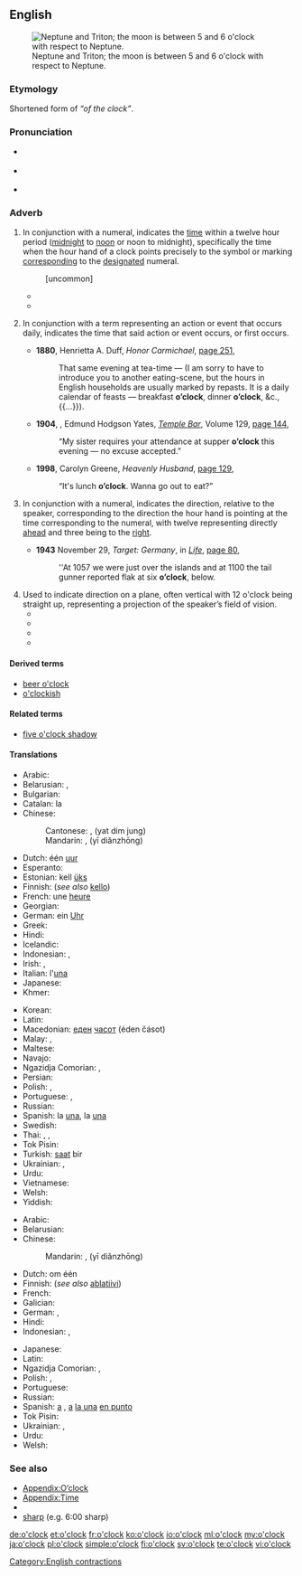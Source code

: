 ==English==
[[File:Neptune and Tritron - GPN-2000-000442.jpg|right|thumb|Neptune and Triton; the moon is between 5 and 6 o'clock with respect to Neptune.]]

===Etymology===
Shortened form of ''“of the clock”''.

===Pronunciation===
* {{a|UK}} {{IPA|/əˈklɒk/|/əʊˈklɒk/|lang=en}}
* {{a|US}} {{IPA|/əˈklɑːk/|lang=en}}
* {{audio|En-us-o'clock.ogg|Audio (US)|lang=en}}

===Adverb===
{{en-adv|-}}

# {{label|en|modifying a numeral, one to twelve}} In conjunction with a numeral, indicates the [[time]] within a twelve hour period ([[midnight]] to [[noon]] or noon to midnight), specifically the time when the hour hand of a clock points precisely to the symbol or marking [[corresponding]] to the [[designated]] numeral.
#: {{ux|en|We are expected to be there at six '''o'clock''' in the morning!}}
#: {{ux|en|It is two '''o'clock'.}}
#: {{ux|en|What '''o'clock''' is it?}} [uncommon]
#* {{quote-book|year=1892|year_published='''2011'''|edition=HTML|author=Sir {{w|Arthur Conan Doyle}}|title={{w|The Adventures of Sherlock Holmes}}|url=http://www.gutenberg.org/files/1661/1661-h/1661-h.htm|publisher={{w|The Gutenberg Project}}|passage=I say, Watson, what '''o'clock''' is it?}}
#*{{quote-book|year=1935|author=[https://www.goodreads.com/author/show/288354.George_Goodchild George Goodchild]
|title=Death on the Centre Court|chapter=5
|passage=By one '''o'clock''' the place was choc-a-bloc. […] The restaurant was packed, and the promenade between the two main courts and the subsidiary courts was thronged with healthy-looking youngish people, drawn to the Mecca of tennis from all parts of the country.}}
# {{label|en|jocular}} In conjunction with a term representing an action or event that occurs daily, indicates the time that said action or event occurs, or first occurs.
#* '''1880''', Henrietta A. Duff, ''Honor Carmichael'', [http://books.google.com/books?id=ivMBAAAAQAAJ&q=%22dinner+o%27clock%22&dq=%22dinner+o%27clock%22&hl=en&ei=R_cqTsPtNorsrQfb74WyDQ&sa=X&oi=book_result&ct=result&resnum=7&ved=0CEkQ6AEwBg page 251],
#*: That same evening at tea-time — (I am sorry to have to introduce you to another eating-scene, but the hours in English households are usually marked by repasts. It is a daily calendar of feasts — breakfast '''o’clock''', dinner '''o’clock''', &c.,{{...}}).
#* '''1904''', {{w|George Augustus Sala}}, Edmund Hodgson Yates, ''[[w:Temple Bar (magazine)|Temple Bar]]'', Volume 129, [http://books.google.com/books?id=OU83AAAAMAAJ&q=%22supper+o%27clock%22&dq=%22supper+o%27clock%22&hl=en&ei=hvEqTu3eOcHsrAf4w_mxDQ&sa=X&oi=book_result&ct=result&resnum=5&ved=0CDoQ6AEwBA page 144],
#*: “My sister requires your attendance at supper '''o’clock''' this evening — no excuse accepted.”
#* '''1998''', Carolyn Greene, ''Heavenly Husband'', [http://books.google.com/books?id=ovdrZZmRa_wC&q=%22lunch|luncheon+o%27clock%22&dq=%22lunch|luncheon+o%27clock%22&hl=en&ei=0PUqTuaZIc3JrAfZ3bSyDQ&sa=X&oi=book_result&ct=result&resnum=6&ved=0CD0Q6AEwBQ page 129],
#*: “It's lunch '''o’clock'''. Wanna go out to eat?”
# {{label|en|with a numeral, one to twelve}} In conjunction with a numeral, indicates the direction, relative to the speaker, corresponding to the direction the hour hand is pointing at the time corresponding to the numeral, with twelve representing directly [[ahead]] and three being to the [[right]].
#* '''1943''' November 29, ''Target: Germany'', in ''[[w:Life (magazine)|Life]]'', [http://books.google.com/books?id=DVcEAAAAMBAJ&pg=PA80&dq=%22flak%22+-intitle:flak&hl=en&ei=4jkpTujsJYjMmAWg8p2ZDA&sa=X&oi=book_result&ct=result&resnum=2&ved=0CCwQ6AEwATgU#v=onepage&q=%22flak%22%20-intitle%3Aflak&f=false page 80],
#*: ''At 1057 we were just over the islands and at 1100 the tail gunner reported flak at six '''o’clock''', below.
# Used to indicate direction on a plane, often vertical with 12 o'clock being straight up, representing a projection of the speaker’s field of vision.
#* {{quote-book|title=Birding around the year: when to find birds in North America|author=Aileen R. Lotz|year=1989|passage=It's at nine '''o'clock''' about two feet in from the edge of the branch. You need to know your "''o'clocks''" (nondigital) to spot birds.}}
#* {{quote-book|title=The Wellness book|page=86|author=Herbert Benson|coauthors=Eileen M. Stuart, Harvard Medical School. Mind/Body Medical Institute|year=1992|passage=Without moving your head, move your gaze upward to look at twelve '''o’clock'''. Now look down at six '''o’clock'''. Repeat three times, then blink several times, and rest with your eyes closed.}}
#* {{quote-book|title=Laboratory outlines in biology--VI|page=22|author=Peter Abramoff|coauthors=Robert G. Thomson|year=1994|passage=Thus, you could tell them to "look at three '''o'clock'''," or "look just off-center toward nine '''o'clock'''," and so forth. Alternatively, in some microscopes a thin black line appears to cut across the field of view}}
#* {{quote-book|title=Bird watching for dummies|author=Bill Thompson|year=1997|passage=Three '''o'clock''' and nine '''o'clock''' would be at the outer right and outer left sides of the tree, respectively, and so on. The clock technique is a very helpful way for one bird watcher to direct others to a hard-to-spot perched bird.}}
{{rfc|too wordy, too limited in scope, heading=>motion, but o'clock can refer to position relative to static object, heading is also itself a bit too jargony, missing sense for "beer o'clock"}}

====Derived terms====
* [[beer o'clock]]
* [[o'clockish]]

====Related terms====
* [[five o'clock shadow]]

====Translations====
{{trans-top|indication of time ''The translations below are of "one o’clock"''}}
* Arabic: {{t|ar|الساعة الواحدة|f|tr=al-sāʿa al-wāḥida|sc=Arab}}
* Belarusian: {{t|be|гадзіна|f|tr=hadzína|sc=Cyrl}} {{qualifier|the number is omitted for one o'clock}}, {{t|be|першая|f|tr=péršaja|sc=Cyrl}}
* Bulgarian: {{t|bg|един часа|tr=edín časá|sc=Cyrl}}
* Catalan: la {{t+|ca|una|f}}
* Chinese:
*: Cantonese: {{lang|und|sc=Hani|[[一]][[點鐘]]}}, {{lang|und|sc=Hani|[[一]][[点钟]]}} (yat dim jung)
*: Mandarin: {{lang|und|sc=Hani|[[一]][[點鐘]]}}, {{lang|und|sc=Hani|[[一]][[点钟]]}} (yī diǎnzhōng)
* Dutch: één [[uur]]
* Esperanto: {{t|eo|la unua}}
* Estonian: kell [[üks]]
* Finnish: {{t+|fi|yksi}} (''see also'' [[kello]])
* French: une [[heure]]
* Georgian: {{t-needed|ka}}
* German: ein [[Uhr]]
* Greek: {{t|el|μία η ώρα|f|tr=mía i óra}}
* Hindi: {{t|hi|एक बजा|tr=ek bajā|sc=Deva}}
* Icelandic: {{t|is|klukkan}}
* Indonesian: {{t|id|jam satu}}, {{t|id|pukul satu}}
* Irish: {{t+|ga|a}} {{t+|ga|aon|alt=haon}} {{t|ga|a chlog}}, {{t|ga|a haon a chlog}}
* Italian: l'[[una#Italian|una]]
* Japanese: {{t+|ja|一時|tr=[[いちじ]], ichiji|sc=Jpan}}
* Khmer: {{t+|km|ម៉ោង|tr=maong muəy|alt=ម៉ោងមួយ|sc=Khmr}}
{{trans-mid}}
* Korean: {{t+|ko|한시|tr=han-si|sc=Kore}}
* Latin: {{t|la|prima hora}}
* Macedonian: [[еден]] [[часот]] (éden čásot)
* Malay: {{t|ms|pukul satu}}, {{t|ms|jam satu}}
* Maltese: {{t|mt|is-siegħa bumm}}
* Navajo: {{t|nv|tʼááłáhádí azlį́į́ʼ}}
* Ngazidja Comorian: {{t|zdj|saya fukare}}, {{t|zdj|saa fukare}}
* Persian: {{t|fa|ساعت یک|tr=sâ'at yek|sc=fa-Arab}}
* Polish: {{t|pl|pierwsza|f}}, {{t|pl|godzina pierwsza|f}}
* Portuguese: {{t|pt|[[uma]] [[hora]]}}, {{t|pt|[[uma]] ([[hora]]) [[em ponto]]}}
* Russian: {{t+|ru|час|m|tr=čas}} {{qualifier|the number is omitted for one o'clock}}
* Spanish: la [[una#Spanish|una]], la [[una]] {{t|es|en punto}}
* Swedish: {{t+|sv|klockan}} {{t+|sv|ett}}
* Thai: {{t|th|หนึ่งนาฬิกา|tr=nèung naalígaa|sc=Thai}}, {{t|th|ตีหนึ่งครึ่ง|tr=dtee nèung|sc=Thai}} {{qualifier|1 a.m.}}, {{t|th|บ่ายโมง|tr=bàai mohng|sc=Thai}} {{qualifier|1 p.m.}}
* Tok Pisin: {{t|tpi|wanpela kilok}}
* Turkish: [[saat]] bir
* Ukrainian: {{t+|uk|година|f|tr=hodýna|sc=Cyrl}} {{qualifier|the number is omitted for one o'clock}}, {{t|uk|перша|f|tr=pérša|sc=Cyrl}}
* Urdu: {{t|ur|ایک بجا|tr=ek bajā|sc=ur-Arab}}
* Vietnamese: {{t|vi|một giờ}}
* Welsh: {{t|cy|o'r gloch}}
* Yiddish: {{t+|yi|זייגער|sc=Hebr}}
{{trans-bottom}}

{{trans-top|''The translations below are of "at one o’clock"''}}
* Arabic: {{t|ar|الساعة الواحدة|f|tr=al-sāʿa al-wāḥida|sc=Arab}}
* Belarusian: {{t|be|ў гадзіну|tr=ŭ hadzínu|sc=Cyrl}}
* Chinese:
*: Mandarin: {{lang|und|sc=Hani|[[一]][[點鐘]]}}, {{lang|und|sc=Hani|[[一]][[点钟]]}} (yī diǎnzhōng)
* Dutch: om één {{t+|nl|uur}}
* Finnish: {{t|fi|yhdeltä}} (''see also'' [[ablatiivi#Usage notes|ablatiivi]])
* French: {{t|fr|à une heure}}
* Galician: {{t|gl|á unha|f}}
* German: {{t|de|um 1 Uhr}}, {{t|de|um eins}}
* Hindi: {{t|hi|एक बजे|tr=ek baje|sc=Deva}}
* Indonesian: {{t|id|pada pukul satu}}, {{t|id|pada jam satu}}
{{trans-mid}}
* Japanese: {{t+|ja|一時|tr=いちじに, ichiji-ni|alt=一時に|sc=Jpan}}
* Latin: {{t|la|primae horae}}
* Ngazidja Comorian: {{t|zdj|saya fukare}}, {{t|zdj|saa fukare}}
* Polish: {{t|pl|o pierwszej|f}}, {{t|pl|o godzinie pierwszej|f}}
* Portuguese: {{t|pt|[[à]] [[uma]] ([[hora]])}}
* Russian: {{t|ru|[[в]] [[час]]|tr=v čas}}
* Spanish: [[a]] {{t|es|la una|f}}, [[a]] [[la una]] [[en punto]]
* Tok Pisin: {{t|tpi|wanpela kilok}}
* Ukrainian: {{t|uk|у годину|tr=u hodýnu|sc=Cyrl}}, {{t|uk|о першій|tr=o péršij|sc=Cyrl}}
* Urdu: {{t|ur|ایک بجے|tr=ek baje|sc=ur-Arab}}
* Welsh: {{l/cy|am}} {{t|cy|un o'r gloch}}
{{trans-bottom}}

===See also===
* [[Appendix:O'clock|Appendix:O’clock]]
* [[Appendix:Time]]
* {{projectlink|wikipedia|Clock position}}
* [[sharp]] (e.g. 6:00 sharp)

[[Category:English contractions]]

[[de:o'clock]]
[[et:o'clock]]
[[fr:o'clock]]
[[ko:o'clock]]
[[io:o'clock]]
[[ml:o'clock]]
[[my:o'clock]]
[[ja:o'clock]]
[[pl:o'clock]]
[[simple:o'clock]]
[[fi:o'clock]]
[[sv:o'clock]]
[[te:o'clock]]
[[vi:o'clock]]